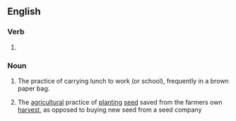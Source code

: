 ==English==

===Verb===
{{head|en|verb form}}

# {{present participle of|brown bag|lang=en|nocat=1}}

===Noun===
{{en-noun|-}}

# The practice of carrying lunch to work (or school), frequently in a brown paper bag.
# {{lb|en|agricultural}} The [[agricultural]] practice of [[planting]] [[seed]] saved from the farmers own [[harvest]], as opposed to buying new seed from a seed company
